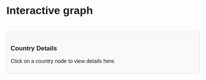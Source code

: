 # Interactive graph

<style>
  * {
    font-family: sans-serif;
  }
  #plot {
    display: flex;
    justify-content: center;
    align-items: center;
    margin-top: 20px;
  }
  #details {
    margin-top: 20px;
    padding: 10px;
    background-color: #f9f9f9;
    border: 1px solid #ddd;
    border-radius: 5px;
  }
</style>

<div id="plot"></div>
<div id="details">
  <h3>Country Details</h3>
  <p>Click on a country node to view details here.</p>
</div>

<script src="https://cdn.jsdelivr.net/npm/d3@7"></script>
<script src="scripts/myscript.js"></script>
